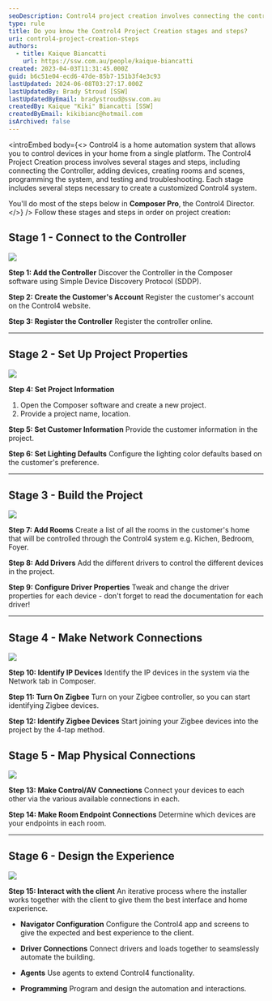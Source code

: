```yaml
---
seoDescription: Control4 project creation involves connecting the controller, adding devices, creating rooms and scenes, programming the system, and testing and troubleshooting.
type: rule
title: Do you know the Control4 Project Creation stages and steps?
uri: control4-project-creation-steps
authors:
  - title: Kaique Biancatti
    url: https://ssw.com.au/people/kaique-biancatti
created: 2023-04-03T11:31:45.000Z
guid: b6c51e04-ecd6-47de-85b7-151b3f4e3c93
lastUpdated: 2024-06-08T03:27:17.000Z
lastUpdatedBy: Brady Stroud [SSW]
lastUpdatedByEmail: bradystroud@ssw.com.au
createdBy: Kaique "Kiki" Biancatti [SSW]
createdByEmail: kikibianc@hotmail.com
isArchived: false
---
```


<introEmbed
  body={<>
Control4 is a home automation system that allows you to control devices in your home from a single platform.
The Control4 Project Creation process involves several stages and steps, including connecting the Controller, adding devices, creating rooms and scenes, programming the system, and testing and troubleshooting.
Each stage includes several steps necessary to create a customized Control4 system.

You'll do most of the steps below in **Composer Pro**, the Control4 Director.
  </>}
/>
Follow these stages and steps in order on project creation:

## Stage 1 - Connect to the Controller

![](/uploads/rules/control4-project-creation-steps/stage1.jpg)

**Step 1: Add the Controller**
Discover the Controller in the Composer software using Simple Device Discovery Protocol (SDDP).

**Step 2: Create the Customer's Account**
Register the customer's account on the Control4 website.

**Step 3: Register the Controller**
Register the controller online.

---

## Stage 2 - Set Up Project Properties

![](/uploads/rules/control4-project-creation-steps/stage2.jpg)

**Step 4: Set Project Information**

1. Open the Composer software and create a new project.
2. Provide a project name, location.

**Step 5: Set Customer Information**
Provide the customer information in the project.

**Step 6: Set Lighting Defaults**
Configure the lighting color defaults based on the customer's preference.

---

## Stage 3 - Build the Project

![](/uploads/rules/control4-project-creation-steps/stage3.jpg)

**Step 7: Add Rooms**
Create a list of all the rooms in the customer's home that will be controlled through the Control4 system e.g. Kichen, Bedroom, Foyer.

**Step 8: Add Drivers**
Add the different drivers to control the different devices in the project.

**Step 9: Configure Driver Properties**
Tweak and change the driver properties for each device - don't forget to read the documentation for each driver!

---

## Stage 4 - Make Network Connections

![](/uploads/rules/control4-project-creation-steps/stage4.jpg)

**Step 10: Identify IP Devices**
Identify the IP devices in the system via the Network tab in Composer.

**Step 11: Turn On Zigbee**
Turn on your Zigbee controller, so you can start identifying Zigbee devices.

**Step 12: Identify Zigbee Devices**
Start joining your Zigbee devices into the project by the 4-tap method.

## Stage 5 - Map Physical Connections

![](/uploads/rules/control4-project-creation-steps/stage6.jpg)

**Step 13: Make Control/AV Connections**
Connect your devices to each other via the various available connections in each.

**Step 14: Make Room Endpoint Connections**
Determine which devices are your endpoints in each room.

---

## Stage 6 - Design the Experience

![](/uploads/rules/control4-project-creation-steps/stage7.jpg)

**Step 15: Interact with the client**
An iterative process where the installer works together with the client to give them the best interface and home experience.

- **Navigator Configuration**
  Configure the Control4 app and screens to give the expected and best experience to the client.

- **Driver Connections**
  Connect drivers and loads together to seamslessly automate the building.

- **Agents**
  Use agents to extend Control4 functionality.

- **Programming**
  Program and design the automation and interactions.
